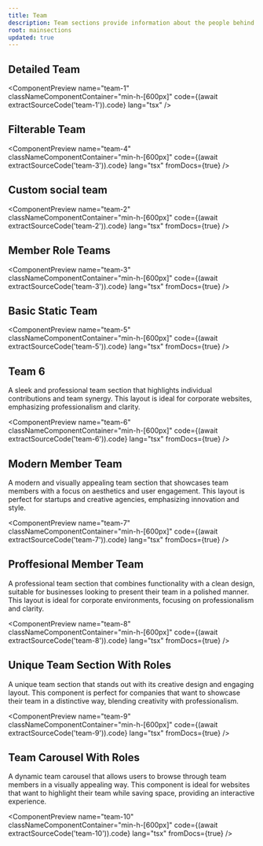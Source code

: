 ```yaml
---
title: Team
description: Team sections provide information about the people behind your product or service. They can include details about team members, their roles, and their expertise.
root: mainsections
updated: true
---
```



## Detailed Team

<ComponentPreview
  name="team-1"
  classNameComponentContainer="min-h-[600px]"
  code={(await extractSourceCode('team-1')).code}
  lang="tsx"
/>

## Filterable Team

<ComponentPreview
  name="team-4"
  classNameComponentContainer="min-h-[600px]"
  code={(await extractSourceCode('team-3')).code}
  lang="tsx"
  fromDocs={true}
/>

## Custom social team

<ComponentPreview
  name="team-2"
  classNameComponentContainer="min-h-[600px]"
  code={(await extractSourceCode('team-2')).code}
  lang="tsx"
  fromDocs={true}
/>

## Member Role Teams

<ComponentPreview
  name="team-3"
  classNameComponentContainer="min-h-[600px]"
  code={(await extractSourceCode('team-3')).code}
  lang="tsx"
  fromDocs={true}
/>

## Basic Static Team

<ComponentPreview
  name="team-5"
  classNameComponentContainer="min-h-[600px]"
  code={(await extractSourceCode('team-5')).code}
  lang="tsx"
  fromDocs={true}
/>

## Team 6

A sleek and professional team section that highlights individual contributions and team synergy. This layout is ideal for corporate websites, emphasizing professionalism and clarity.

<ComponentPreview
  name="team-6"
  classNameComponentContainer="min-h-[600px]"
  code={(await extractSourceCode('team-6')).code}
  lang="tsx"
  fromDocs={true}
/>

## Modern Member Team

A modern and visually appealing team section that showcases team members with a focus on aesthetics and user engagement. This layout is perfect for startups and creative agencies, emphasizing innovation and style.

<ComponentPreview
  name="team-7"
  classNameComponentContainer="min-h-[600px]"
  code={(await extractSourceCode('team-7')).code}
  lang="tsx"
  fromDocs={true}
/>

## Proffesional Member Team

A professional team section that combines functionality with a clean design, suitable for businesses looking to present their team in a polished manner. This layout is ideal for corporate environments, focusing on professionalism and clarity.

<ComponentPreview
  name="team-8"
  classNameComponentContainer="min-h-[600px]"
  code={(await extractSourceCode('team-8')).code}
  lang="tsx"
  fromDocs={true}
/>

## Unique Team Section With Roles

A unique team section that stands out with its creative design and engaging layout. This component is perfect for companies that want to showcase their team in a distinctive way, blending creativity with professionalism.

<ComponentPreview
  name="team-9"
  classNameComponentContainer="min-h-[600px]"
  code={(await extractSourceCode('team-9')).code}
  lang="tsx"
  fromDocs={true}
/>

## Team Carousel With Roles

A dynamic team carousel that allows users to browse through team members in a visually appealing way. This component is ideal for websites that want to highlight their team while saving space, providing an interactive experience.

<ComponentPreview
  name="team-10"
  classNameComponentContainer="min-h-[600px]"
  code={(await extractSourceCode('team-10')).code}
  lang="tsx"
  fromDocs={true}
/>
